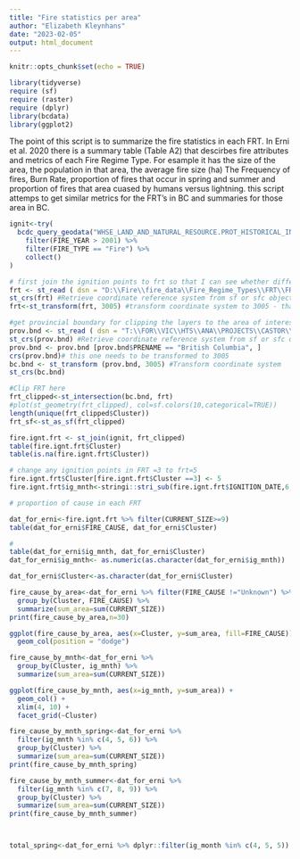 ```yaml
---
title: "Fire statistics per area"
author: "Elizabeth Kleynhans"
date: "2023-02-05"
output: html_document
---
```


```r
knitr::opts_chunk$set(echo = TRUE)

library(tidyverse)
require (sf)
require (raster)
require (dplyr)
library(bcdata)
library(ggplot2)

```

The point of this script is to summarize the fire statistics in each FRT. In Erni et al. 2020 there is a summary table (Table A2) that descirbes fire attributes and metrics of each Fire Regime Type. For esample it has the size of the area, the population in that area, the average fire size (ha) The Frequency of fires, Burn Rate, proportion of fires that occur in spring and summer and proportion of fires that area cuased by humans versus lightning. this script attemps to get similar metrics for the FRT's in BC and summaries for those area in BC.

```r

ignit<-try(
  bcdc_query_geodata("WHSE_LAND_AND_NATURAL_RESOURCE.PROT_HISTORICAL_INCIDENTS_SP") %>%
    filter(FIRE_YEAR > 2001) %>%
    filter(FIRE_TYPE == "Fire") %>%
    collect()
)

# first join the ignition points to frt so that I can see whether different frt react differently i.e. whether some are better than others.
frt <- st_read ( dsn = "D:\\Fire\\fire_data\\Fire_Regime_Types\\FRT\\FRT_Canada.shp", stringsAsFactors = T) # Read simple features from file or person_22aabase, or retrieve layer names and their geometry type(s)
st_crs(frt) #Retrieve coordinate reference system from sf or sfc object
frt<-st_transform(frt, 3005) #transform coordinate system to 3005 - that for BC, Canada

#get provincial boundary for clipping the layers to the area of interest
prov.bnd <- st_read ( dsn = "T:\\FOR\\VIC\\HTS\\ANA\\PROJECTS\\CASTOR\\Data\\admin_boundaries\\province\\gpr_000b11a_e.shp", stringsAsFactors = T) # Read simple features from file or database, or retrieve layer names and their geometry type(s)
st_crs(prov.bnd) #Retrieve coordinate reference system from sf or sfc object
prov.bnd <- prov.bnd [prov.bnd$PRENAME == "British Columbia", ] 
crs(prov.bnd)# this one needs to be transformed to 3005
bc.bnd <- st_transform (prov.bnd, 3005) #Transform coordinate system
st_crs(bc.bnd)

#Clip FRT here
frt_clipped<-st_intersection(bc.bnd, frt)
#plot(st_geometry(frt_clipped), col=sf.colors(10,categorical=TRUE))
length(unique(frt_clipped$Cluster))
frt_sf<-st_as_sf(frt_clipped)

fire.ignt.frt <- st_join(ignit, frt_clipped)
table(fire.ignt.frt$Cluster)
table(is.na(fire.ignt.frt$Cluster))

# change any ignition points in FRT =3 to frt=5
fire.ignt.frt$Cluster[fire.ignt.frt$Cluster ==3] <- 5
fire.ignt.frt$ig_mnth<-stringi::stri_sub(fire.ignt.frt$IGNITION_DATE,6,7)
```

```r
# proportion of cause in each FRT

dat_for_erni<-fire.ignt.frt %>% filter(CURRENT_SIZE>=9)
table(dat_for_erni$FIRE_CAUSE, dat_for_erni$Cluster)

#
table(dat_for_erni$ig_mnth, dat_for_erni$Cluster)
dat_for_erni$ig_mnth<- as.numeric(as.character(dat_for_erni$ig_mnth))

dat_for_erni$Cluster<-as.character(dat_for_erni$Cluster)

fire_cause_by_area<-dat_for_erni %>% filter(FIRE_CAUSE !="Unknown") %>% 
  group_by(Cluster, FIRE_CAUSE) %>%
  summarize(sum_area=sum(CURRENT_SIZE))
print(fire_cause_by_area,n=30)

ggplot(fire_cause_by_area, aes(x=Cluster, y=sum_area, fill=FIRE_CAUSE))+
  geom_col(position = "dodge")

fire_cause_by_mnth<-dat_for_erni %>%
  group_by(Cluster, ig_mnth) %>%
  summarize(sum_area=sum(CURRENT_SIZE))

ggplot(fire_cause_by_mnth, aes(x=ig_mnth, y=sum_area)) +
  geom_col() + 
  xlim(4, 10) +
  facet_grid(~Cluster)

fire_cause_by_mnth_spring<-dat_for_erni %>% 
  filter(ig_mnth %in% c(4, 5, 6)) %>%
  group_by(Cluster) %>%
  summarize(sum_area=sum(CURRENT_SIZE))
print(fire_cause_by_mnth_spring)

fire_cause_by_mnth_summer<-dat_for_erni %>% 
  filter(ig_mnth %in% c(7, 8, 9)) %>%
  group_by(Cluster) %>%
  summarize(sum_area=sum(CURRENT_SIZE))
print(fire_cause_by_mnth_summer)



total_spring<-dat_for_erni %>% dplyr::filter(ig_month %in% c(4, 5, 5))
```

